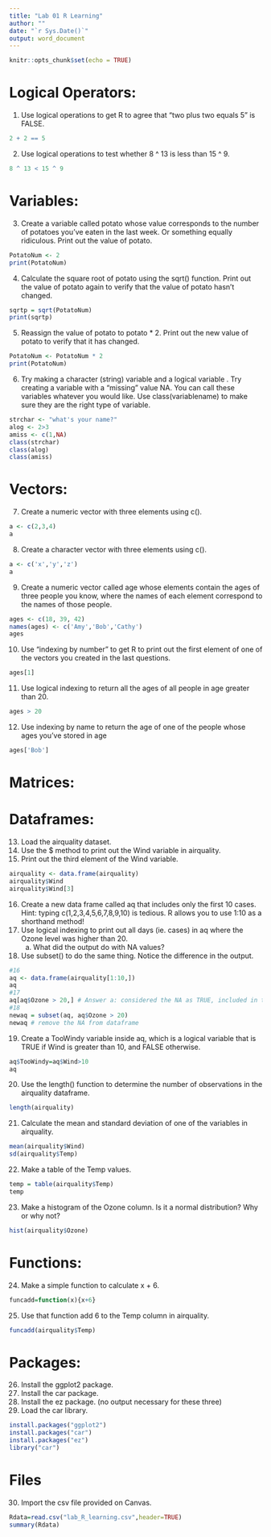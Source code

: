 ```yaml
---
title: "Lab 01 R Learning"
author: ""
date: "`r Sys.Date()`"
output: word_document
---
```


```r
knitr::opts_chunk$set(echo = TRUE)
```

# Logical Operators: 

1.	Use logical operations to get R to agree that "two plus two equals 5" is FALSE.

```r
2 + 2 == 5
```

2.	Use logical operations to test whether 8 ^ 13 is less than 15 ^ 9.

```r
8 ^ 13 < 15 ^ 9
```

# Variables:

3.	Create a variable called potato whose value corresponds to the number of potatoes you've eaten in the last week. Or something equally ridiculous. Print out the value of potato.

```r
PotatoNum <- 2
print(PotatoNum)
```

4.	Calculate the square root of potato using the sqrt() function. Print out the value of potato again to verify that the value of potato hasn't changed.

```r
sqrtp = sqrt(PotatoNum)
print(sqrtp)
```

5.	Reassign the value of potato to potato * 2. Print out the new value of potato to verify that it has changed.

```r
PotatoNum <- PotatoNum * 2
print(PotatoNum)
```

6.	Try making a character (string) variable and a logical variable . Try creating a variable with a "missing" value NA. You can call these variables whatever you would like. Use class(variablename) to make sure they are the right type of variable. 

```r
strchar <- "what's your name?"
alog <- 2>3
amiss <- c(1,NA)
class(strchar)
class(alog)
class(amiss)

```

# Vectors:

7.	Create a numeric vector with three elements using c().

```r
a <- c(2,3,4)
a
```

8.	Create a character vector with three elements using c().

```r
a <- c('x','y','z')
a
```

9.	Create a numeric vector called age whose elements contain the ages of three people you know, where the names of each element correspond to the names of those people.

```r
ages <- c(18, 39, 42)
names(ages) <- c('Amy','Bob','Cathy')
ages
```

10.	Use "indexing by number" to get R to print out the first element of one of the vectors you created in the last questions.

```r
ages[1]
```

11.	Use logical indexing to return all the ages of all people in age greater than 20.

```r
ages > 20
```

12.	Use indexing by name to return the age of one of the people whose ages you've stored in age

```r
ages['Bob']
```

# Matrices:



# Dataframes:

13.	Load the airquality dataset. 
14. Use the $ method to print out the Wind variable in airquality.
15.	Print out the third element of the Wind variable.

```r
airquality <- data.frame(airquality)
airquality$Wind
airquality$Wind[3]
```

16.	Create a new data frame called aq that includes only the first 10 cases. Hint: typing c(1,2,3,4,5,6,7,8,9,10) is tedious. R allows you to use 1:10 as a shorthand method!
17.	Use logical indexing to print out all days (ie. cases) in aq where the Ozone level was higher than 20. 
    a.	What did the output do with NA values?
18.	Use subset() to do the same thing. Notice the difference in the output.

```r
#16
aq <- data.frame(airquality[1:10,])
aq
#17
aq[aq$Ozone > 20,] # Answer a: considered the NA as TRUE, included in the dataframe
#18
newaq = subset(aq, aq$Ozone > 20)
newaq # remove the NA from dataframe

```

19.	Create a TooWindy variable inside aq, which is a logical variable that is TRUE if Wind is greater than 10, and FALSE otherwise.

```r
aq$TooWindy=aq$Wind>10
aq
```

20.	Use the length() function to determine the number of observations in the airquality dataframe.

```r
length(airquality)
```

21.	Calculate the mean and standard deviation of one of the variables in airquality.

```r
mean(airquality$Wind)
sd(airquality$Temp)
```

22.	Make a table of the Temp values.

```r
temp = table(airquality$Temp)
temp
```

23.	Make a histogram of the Ozone column. Is it a normal distribution? Why or why not?

```r
hist(airquality$Ozone)
```

# Functions: 

24.	Make a simple function to calculate x + 6.

```r
funcadd=function(x){x+6}
```

25.	Use that function add 6 to the Temp column in airquality. 

```r
funcadd(airquality$Temp)
```

# Packages:

26.	Install the ggplot2 package.
27.	Install the car package.
28.	Install the ez package. (no output necessary for these three)
29.	Load the car library.

```r
install.packages("ggplot2")
install.packages("car")
install.packages("ez")
library("car")
```

# Files

30. Import the csv file provided on Canvas. 

```r
Rdata=read.csv("lab_R_learning.csv",header=TRUE)
summary(Rdata)
```